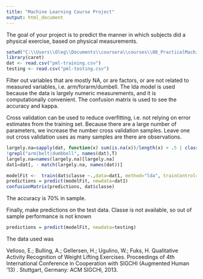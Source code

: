 ```yaml
---
title: "Machine Learning Course Project"
output: html_document
---
```


The goal of your project is to predict the manner in which subjects did a physical exercise, based on physical measurements.

```r
setwd("C:\\Users\\Oleg\\Documents\\coursera\\courses\\08_PracticalMachineLearning\\project")
library(caret)
dat <- read.csv("pml-training.csv")
testing <- read.csv("pml-testing.csv")
```

Filter out variables that are mostly NA, or are factors, or are not related to measured variables, i.e. arm/forarm/dumbell.  The lda model is used because the data is largely numeric measurements, and it is computationally convenient.  The confusion matrix is used to see the accuracy and kappa.

Cross validation can be used to reduce overfitting, i.e. not relying on error estimates from the training set.  Because there are a large number of parameters, we increase the number cross validation samples.  Leave one out cross validation uses as many samples are there are observations.


```r
largely.na=sapply(dat, function(x) sum(is.na(x))/length(x) > .5 | class(x)=="factor") |
!grepl("arm|belt|dumbbell", names(dat),T)
largely.na=names(largely.na)[largely.na] 
dat1=dat[, - match(largely.na, names(dat))]

modelFit <-  train(dat$classe ~.,data=dat1, method="lda", trainControl="LOOCV")
predictions = predict(modelFit, newdata=dat1)
confusionMatrix(predictions, dat$classe)
```

The accuracy is 70% in sample.

Finally, make predictions on the test data.  Classe is not available, so out of sample performance is not known

```r
predictions = predict(modelFit, newdata=testing)
```
 
The data used was

Velloso, E.; Bulling, A.; Gellersen, H.; Ugulino, W.; Fuks, H. Qualitative Activity Recognition of Weight Lifting Exercises. Proceedings of 4th International Conference in Cooperation with SIGCHI (Augmented Human '13) . Stuttgart, Germany: ACM SIGCHI, 2013. 
